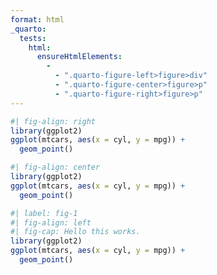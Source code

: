 ```yaml
---
format: html
_quarto:
  tests:
    html:
      ensureHtmlElements:
        - 
          - ".quarto-figure-left>figure>div"
          - ".quarto-figure-center>figure>p"
          - ".quarto-figure-right>figure>p"
---
```


```r
#| fig-align: right
library(ggplot2)
ggplot(mtcars, aes(x = cyl, y = mpg)) +
  geom_point()
```


```r
#| fig-align: center
library(ggplot2)
ggplot(mtcars, aes(x = cyl, y = mpg)) +
  geom_point()
```


```r
#| label: fig-1
#| fig-align: left
#| fig-cap: Hello this works.
library(ggplot2)
ggplot(mtcars, aes(x = cyl, y = mpg)) +
  geom_point()
```